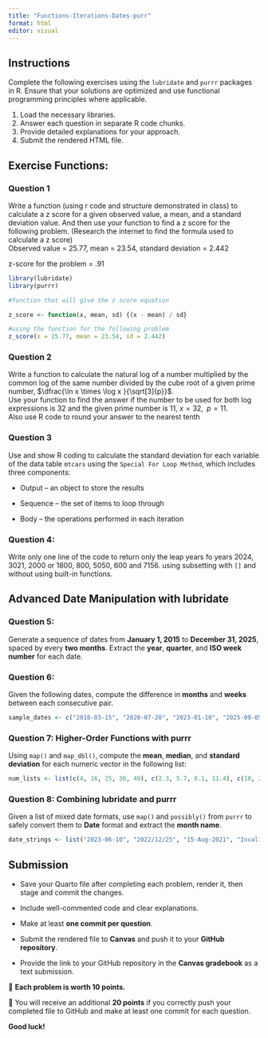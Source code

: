 ```yaml
---
title: "Functions-Iterations-Dates-purr"
format: html
editor: visual
---
```


## Instructions

Complete the following exercises using the `lubridate` and `purrr` packages in R. Ensure that your solutions are optimized and use functional programming principles where applicable.

1.  Load the necessary libraries.
2.  Answer each question in separate R code chunks.
3.  Provide detailed explanations for your approach.
4.  Submit the rendered HTML file.

## Exercise Functions:

### Question 1

Write a function (using r code and structure demonstrated in class) to calculate a z score for a given observed value, a mean, and a standard deviation value. And then use your function to find a z score for the following problem. (Research the internet to find the formula used to calculate a z score)\
Observed value = 25.77, mean = 23.54, standard deviation = 2.442

z-score for the problem = .91

```r
library(lubridate)
library(purrr)
```

```r
#function that will give the z score equation

z_score <- function(x, mean, sd) {(x - mean) / sd}
```

```r
#using the function for the following problem
z_score(x = 25.77, mean = 23.54, sd = 2.442)
```

### Question 2

Write a function to calculate the natural log of a number multiplied by the common log of the same number divided by the cube root of a given prime number, $\dfrac{\ln x \times \log x }{\sqrt[3]{p}}$.\
Use your function to find the answer if the number to be used for both log expressions is 32 and the given prime number is 11, $x = 32, \;\;p=11$.\
Also use R code to round your answer to the nearest tenth

### Question 3

Use and show R coding to calculate the standard deviation for each variable of the data table `mtcars` using the `Special For Loop Method`, which includes three components:

- Output – an object to store the results

- Sequence – the set of items to loop through

- Body – the operations performed in each iteration


### Question 4:
Write only one line of the code to return only the leap years fo years 2024, 3021, 2000 or 1800, 800, 5050, 600 and 7156.  using subsetting with `[]` and without using built-in functions.



## Advanced Date Manipulation with lubridate

### Question 5:

Generate a sequence of dates from **January 1, 2015** to **December 31, 2025**, spaced by every **two months**. Extract the **year**, **quarter**, and **ISO week number** for each date.




### Question 6:

Given the following dates, compute the difference in **months** and **weeks** between each consecutive pair.

``` r
sample_dates <- c("2018-03-15", "2020-07-20", "2023-01-10", "2025-09-05")
```

### Question 7: Higher-Order Functions with purrr

Using `map()` and `map_dbl()`, compute the **mean**, **median**, and **standard deviation** for each numeric vector in the following list:

``` r
num_lists <- list(c(4, 16, 25, 36, 49), c(2.3, 5.7, 8.1, 11.4), c(10, 20, 30, 40, 50))
```



### Question 8: Combining lubridate and purrr

Given a list of mixed date formats, use `map()` and `possibly()` from `purrr` to safely convert them to **Date** format and extract the **month name**.

``` r
date_strings <- list("2023-06-10", "2022/12/25", "15-Aug-2021", "InvalidDate")
```


## Submission

* Save your Quarto file after completing each problem, render it, then stage and commit the changes.\

* Include well-commented code and clear explanations.\

* Make at least **one commit per question**.\

* Submit the rendered file to **Canvas** and push it to your **GitHub repository**.\


* Provide the link to your GitHub repository in the **Canvas gradebook** as a text submission.\

🔹 **Each problem is worth 10 points.**\

🔹 You will receive an additional **20 points** if you correctly push your completed file to GitHub and make at least one commit for each question.\


**Good luck!**
